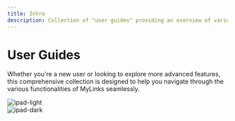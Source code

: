 ```yaml
---
title: Intro
description: Collection of "user guides" providing an overview of various features offered by MyLinks
---
```



# User Guides

Whether you're a new user or looking to explore more advanced features, this comprehensive collection is designed to help you navigate through the various functionalities of MyLinks seamlessly.

<div style={{padding: "20px", display: "flex", justifyContent: "center", alignItems: "center", flexDirection: "column"}}>
  <div className="image-light-theme">
    <Image src="https://github.com/TrinhNgocThanh/mylinks.com.vn/assets/32828263/cf0f3231-287a-407f-bd4d-3d5bad94e893" alt="ipad-light" width={1024} height={512} style={{borderRadius: "5px"}} />
  </div>

  <div className="image-dark-theme">
    <Image src="https://github.com/TrinhNgocThanh/mylinks.com.vn/assets/32828263/a03ee02d-5099-4220-95b0-bfa2d3b00b4d" alt="ipad-dark" width={1024} height={512} style={{borderRadius: "5px"}} />
  </div>
</div>
